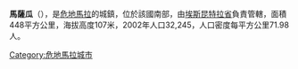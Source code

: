'''馬薩瓜'''（{{lang-es|Masagua}}），是[[危地馬拉|危地馬拉]]的城鎮，位於該國南部，由[[埃斯昆特拉省|埃斯昆特拉省]]負責管轄，面積448平方公里，海拔高度107米，2002年人口32,245，人口密度每平方公里71.98人。

{{coord|14|12|N|90|51|W|display=title|region:GT_type:city_source:GNS-enwiki}}

{{Guatemala-geo-stub}}
[[Category:危地馬拉城市|Category:危地馬拉城市]]